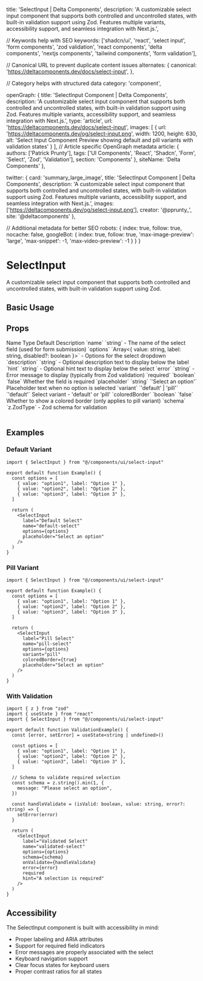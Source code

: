   title: 'SelectInput | Delta Components',
  description: 'A customizable select input component that supports both controlled and uncontrolled states, with built-in validation support using Zod. Features multiple variants, accessibility support, and seamless integration with Next.js.',

  // Keywords help with SEO
  keywords: ['shadcn/ui', 'react', 'select input', 'form components', 'zod validation', 'react components', 'delta components', 'nextjs components', 'tailwind components', 'form validation'],

  // Canonical URL to prevent duplicate content issues
  alternates: {
    canonical: 'https://deltacomponents.dev/docs/select-input',
  },

  // Category helps with structured data
  category: 'component',

  openGraph: {
    title: 'SelectInput Component | Delta Components',
    description: 'A customizable select input component that supports both controlled and uncontrolled states, with built-in validation support using Zod. Features multiple variants, accessibility support, and seamless integration with Next.js.',
    type: 'article',
    url: 'https://deltacomponents.dev/docs/select-input',
    images: [
      {
        url: 'https://deltacomponents.dev/og/select-input.png',
        width: 1200,
        height: 630,
        alt: 'Select Input Component Preview showing default and pill variants with validation states'
      }
    ],
    // Article specific OpenGraph metadata
    article: {
      authors: ['Patrick Prunty'],
      tags: ['UI Components', 'React', 'Shadcn', 'Form', 'Select', 'Zod', 'Validation'],
      section: 'Components'
    },
    siteName: 'Delta Components'
  },

  twitter: {
    card: 'summary_large_image',
    title: 'SelectInput Component | Delta Components',
    description: 'A customizable select input component that supports both controlled and uncontrolled states, with built-in validation support using Zod. Features multiple variants, accessibility support, and seamless integration with Next.js.',
    images: ['https://deltacomponents.dev/og/select-input.png'],
    creator: '@pprunty_',
    site: '@deltacomponents'
  },

  // Additional metadata for better SEO
  robots: {
    index: true,
    follow: true,
    nocache: false,
    googleBot: {
      index: true,
      follow: true,
      'max-image-preview': 'large',
      'max-snippet': -1,
      'max-video-preview': -1
    }
  }
}

# SelectInput

A customizable select input component that supports both controlled and uncontrolled states, with built-in validation support using Zod.

## Basic Usage

<ComponentTabs name="select-input-basic" />

<InstallationInstructions componentName="select-input" />

## Props

<Table>
  <TableHeader>
    <TableRow>
      <TableHead>Name</TableHead>
      <TableHead>Type</TableHead>
      <TableHead>Default</TableHead>
      <TableHead>Description</TableHead>
    </TableRow>
  </TableHeader>
  <TableBody>
    <TableRow>
      <TableCell>`name`</TableCell>
      <TableCell>`string`</TableCell>
      <TableCell>-</TableCell>
      <TableCell>The name of the select field (used for form submission)</TableCell>
    </TableRow>
    <TableRow>
      <TableCell>`options`</TableCell>
      <TableCell>`Array<{ value: string, label: string, disabled?: boolean }>`</TableCell>
      <TableCell>-</TableCell>
      <TableCell>Options for the select dropdown</TableCell>
    </TableRow>
    <TableRow>
      <TableCell>`description`</TableCell>
      <TableCell>`string`</TableCell>
      <TableCell>-</TableCell>
      <TableCell>Optional description text to display below the label</TableCell>
    </TableRow>
    <TableRow>
      <TableCell>`hint`</TableCell>
      <TableCell>`string`</TableCell>
      <TableCell>-</TableCell>
      <TableCell>Optional hint text to display below the select</TableCell>
    </TableRow>
    <TableRow>
      <TableCell>`error`</TableCell>
      <TableCell>`string`</TableCell>
      <TableCell>-</TableCell>
      <TableCell>Error message to display (typically from Zod validation)</TableCell>
    </TableRow>
    <TableRow>
      <TableCell>`required`</TableCell>
      <TableCell>`boolean`</TableCell>
      <TableCell>`false`</TableCell>
      <TableCell>Whether the field is required</TableCell>
    </TableRow>
    <TableRow>
      <TableCell>`placeholder`</TableCell>
      <TableCell>`string`</TableCell>
      <TableCell>`'Select an option'`</TableCell>
      <TableCell>Placeholder text when no option is selected</TableCell>
    </TableRow>
    <TableRow>
      <TableCell>`variant`</TableCell>
      <TableCell>`'default' | 'pill'`</TableCell>
      <TableCell>`'default'`</TableCell>
      <TableCell>Select variant - 'default' or 'pill'</TableCell>
    </TableRow>
    <TableRow>
      <TableCell>`coloredBorder`</TableCell>
      <TableCell>`boolean`</TableCell>
      <TableCell>`false`</TableCell>
      <TableCell>Whether to show a colored border (only applies to pill variant)</TableCell>
    </TableRow>
    <TableRow>
      <TableCell>`schema`</TableCell>
      <TableCell>`z.ZodType<string>`</TableCell>
      <TableCell>-</TableCell>
      <TableCell>Zod schema for validation</TableCell>
    </TableRow>
  </TableBody>
</Table>

## Examples

### Default Variant

```tsx
import { SelectInput } from "@/components/ui/select-input"

export default function Example() {
  const options = [
    { value: "option1", label: "Option 1" },
    { value: "option2", label: "Option 2" },
    { value: "option3", label: "Option 3" },
  ]

  return (
    <SelectInput
      label="Default Select"
      name="default-select"
      options={options}
      placeholder="Select an option"
    />
  )
}
```

### Pill Variant

```tsx
import { SelectInput } from "@/components/ui/select-input"

export default function Example() {
  const options = [
    { value: "option1", label: "Option 1" },
    { value: "option2", label: "Option 2" },
    { value: "option3", label: "Option 3" },
  ]

  return (
    <SelectInput
      label="Pill Select"
      name="pill-select"
      options={options}
      variant="pill"
      coloredBorder={true}
      placeholder="Select an option"
    />
  )
}
```

### With Validation

```tsx
import { z } from "zod"
import { useState } from "react"
import { SelectInput } from "@/components/ui/select-input"

export default function ValidationExample() {
  const [error, setError] = useState<string | undefined>()
  
  const options = [
    { value: "option1", label: "Option 1" },
    { value: "option2", label: "Option 2" },
    { value: "option3", label: "Option 3" },
  ]
  
  // Schema to validate required selection
  const schema = z.string().min(1, {
    message: "Please select an option",
  })
  
  const handleValidate = (isValid: boolean, value: string, error?: string) => {
    setError(error)
  }
  
  return (
    <SelectInput
      label="Validated Select"
      name="validated-select"
      options={options}
      schema={schema}
      onValidate={handleValidate}
      error={error}
      required
      hint="A selection is required"
    />
  )
}
```

## Accessibility

The SelectInput component is built with accessibility in mind:

- Proper labeling and ARIA attributes
- Support for required field indicators
- Error messages are properly associated with the select
- Keyboard navigation support
- Clear focus states for keyboard users
- Proper contrast ratios for all states 
